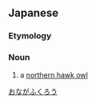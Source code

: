 ==Japanese==
{{wikipedia|lang=ja|オナガフクロウ}}
{{ja-kanjitab|お|なが|ふくろう|yomi=k}}

===Etymology===
{{compound|lang=ja|尾|長|梟|tr1=o|t1=[[tail]]|tr2=naga|t2=[[long]]|tr3=fukurō|t3=[[Ural owl]]|sort=おながふくろう}}

===Noun===
{{ja-noun|おながふくろう|オナガフクロウ}}

# a [[northern hawk owl]]

[[Category:ja:Owls|おながふくろう]]